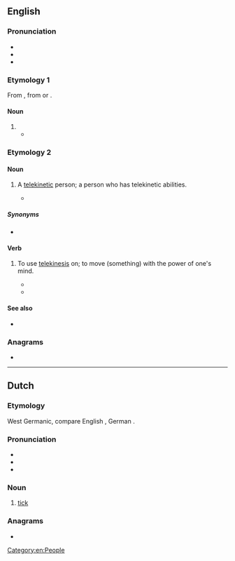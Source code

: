 ==English==

===Pronunciation===
* {{enPR|tēk}}
* {{IPA|/tiːk/|lang=en}}
* {{rhymes|iːk|lang=en}}

===Etymology 1===
From {{der|en|pt|teca}}, from {{der|en|ml|തേക്കു്}} or {{der|en|ta|தேக்கு|sc=Taml}}.

====Noun====
{{en-noun|~}}

# {{obsolete form of|teak|lang=en}}
#* {{quote-book
|lang=en
|year=1794–95
|title=Proceedings Relative to Ships Tendered for the Service of the United East-India Company, from the Twenty-sixth of March, 1794, to the Sixth of January, 1795:
|url=https://books.google.com/books?id=ih8Thtomd74C&pg=PA883
|page=885
|section=Extract from Major Rennel's Memoir
|passage=The '''Teek''' forests, from whence the marine yard at Bombay are furnished with that excellent species of ship timber, lie along the western side of the Gaut Mountains, and other contiguous ridges of hills, on the north and north-east of Basseen; the numerous rivulets that descend from thence affording water-carriage for the timber. I cannot close this account, without remarking the unpardonable negligence we are guilty of, in delaying to build '''Teek''' ships of war for the use of the Indians seas.
}}

===Etymology 2===
{{clipping|en|telekinetic}}

====Noun====
{{en-noun}}

# {{lb|en|science fiction}} A [[telekinetic]] person; a person who has telekinetic abilities.
#* {{quote-book
|lang=en
|year=2011
|title=StarCraft Ghost: Spectres
|first=Nate|last=Kenyon|authorlink=Nate Kenyon
|isbn=9781439172759
|page=140
|passage=She stood there dumbfounded as the door swung open and banged against the inside wall, narrowly missing her.¶ ''I did that'', she thought. ''I'm a... '''teek'''?''
}}

=====Synonyms=====
* {{l|en|telekinetic}}

====Verb====
{{en-verb}}

# {{lb|en|science fiction|transitive}} To use [[telekinesis]] on; to move (something) with the power of one's mind.
#* {{quote-journal
|lang=en
|date=1957-04
|first=Robert|last=Silverberg|authorlink=Robert Silverberg
|title=Hidden Talent
|journal=Worlds of If
|url=https://archive.org/details/1957-04_IF
|page=27
|passage=Tears of pain came to his eyes—and he didn’t know which hurt more, the pain of the soup on his arm or the real shock he had received when he had forced himself to keep from '''teeking''' the falling soup halfway across the room.
}}
#* {{quote-book
|lang=en
|year=2011
|title=StarCraft Ghost: Spectres
|first=Nate|last=Kenyon|authorlink=Nate Kenyon
|isbn=9781439172759
|page=44
|passage=With a brief psionic push, Nova '''teeked''' them aside and into the rock, firing her rifle at the soft areas just above the creature's rib cage.
}}

====See also====
* {{l|en|teep||telepathy}}

===Anagrams===
* {{anagrams|en|a=eekt|'keet|keet}}

[[Category:en:People]]

----

==Dutch==

===Etymology===
West Germanic, compare English {{m|en|tick}}, German {{m|de|Zecke}}.

===Pronunciation===
* {{rhymes|eːk|lang=nl}}
* {{audio|Nl-teek.ogg|audio|lang=nl}}
* {{IPA|/teːk/|lang=nl}}

===Noun===
{{nl-noun|m|-en|teekje}}

# [[tick]] {{gloss|insect}}

===Anagrams===
* {{l|nl|keet}}